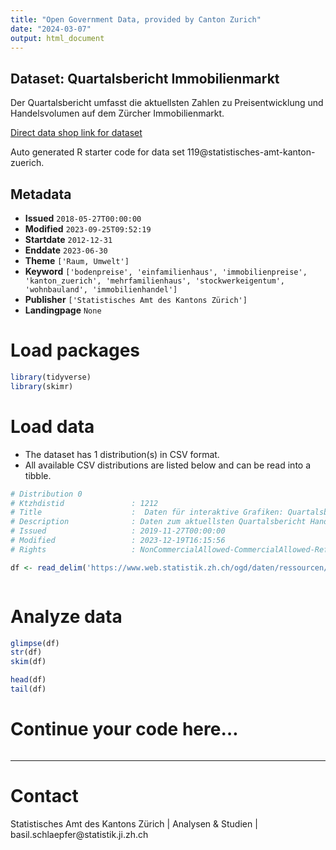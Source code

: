 ```yaml
---
title: "Open Government Data, provided by Canton Zurich"
date: "2024-03-07"
output: html_document
---
```


## Dataset: Quartalsbericht Immobilienmarkt

Der Quartalsbericht umfasst die aktuellsten Zahlen zu Preisentwicklung und Handelsvolumen auf dem Zürcher Immobilienmarkt.

[Direct data shop link for dataset](https://www.zh.ch/de/politik-staat/statistik-daten/datenkatalog.html#/datasets/119@statistisches-amt-kanton-zuerich)

Auto generated R starter code for data set 119@statistisches-amt-kanton-zuerich.

## Metadata

- **Issued** `2018-05-27T00:00:00`
- **Modified** `2023-09-25T09:52:19`
- **Startdate** `2012-12-31`
- **Enddate** `2023-06-30`
- **Theme** `['Raum, Umwelt']`
- **Keyword** `['bodenpreise', 'einfamilienhaus', 'immobilienpreise', 'kanton_zuerich', 'mehrfamilienhaus', 'stockwerkeigentum', 'wohnbauland', 'immobilienhandel']`
- **Publisher** `['Statistisches Amt des Kantons Zürich']`
- **Landingpage** `None`


# Load packages

```r

library(tidyverse)
library(skimr)

```

# Load data

-   The dataset has 1 distribution(s) in CSV format.
-   All available CSV distributions are listed below and can be read into a tibble.

```r

# Distribution 0
# Ktzhdistid               : 1212
# Title                    :  Daten für interaktive Grafiken: Quartalsbericht Handänderungsstatistik 
# Description              : Daten zum aktuellsten Quartalsbericht Handänderungsstatistik zur Preisentwicklung von Wohnbauland, Stockwerkeigentum, Ein- und Mehrfamilienhäusern.
# Issued                   : 2019-11-27T00:00:00
# Modified                 : 2023-12-19T16:15:56
# Rights                   : NonCommercialAllowed-CommercialAllowed-ReferenceRequired

df <- read_delim('https://www.web.statistik.zh.ch/ogd/daten/ressourcen/KTZH_00000119_00001212.csv')



```

# Analyze data

```r

glimpse(df)
str(df)
skim(df)

head(df)
tail(df)

```

# Continue your code here...

```r

```

------------------------------------------------------------------------

# Contact

Statistisches Amt des Kantons Zürich | Analysen & Studien | basil.schlaepfer@statistik.ji.zh.ch
